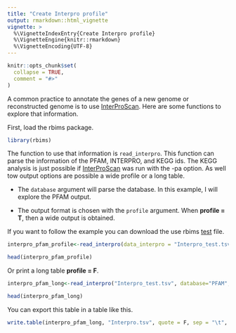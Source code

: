 ```yaml
---
title: "Create Interpro profile"
output: rmarkdown::html_vignette
vignette: >
  %\VignetteIndexEntry{Create Interpro profile}
  %\VignetteEngine{knitr::rmarkdown}
  %\VignetteEncoding{UTF-8}
---
```


```r
knitr::opts_chunk$set(
  collapse = TRUE,
  comment = "#>"
)
```

A common practice to annotate the genes of a new genome or reconstructed genome is to use [InterProScan](https://interproscan-docs.readthedocs.io/en/latest/). Here are some functions to explore that information.

First, load the rbims package.

```r
library(rbims)
```

The function to use that information is `read_interpro`. This function can parse the information of the PFAM, INTERPRO, and KEGG ids. The KEGG analysis is just possible if [InterProScan](https://interproscan-docs.readthedocs.io/en/latest/) was run with the -pa option. As well tow output options are possible a wide profile or a long table. 

- The `database` argument will parse the database. In this example, I will explore the PFAM output. 

- The output format is chosen with the `profile` argument. When **profile = T**, then a wide output is obtained.

If you want to follow the example you can download the use rbims [test](https://github.com/mirnavazquez/RbiMs/blob/main/inst/extdata/Interpro_test.tsv) file. 

```r
interpro_pfam_profile<-read_interpro(data_interpro = "Interpro_test.tsv", database="PFAM", profile = T)
```

```r
head(interpro_pfam_profile)
```

Or print a long table **profile = F**. 

```r
interpro_pfam_long<-read_interpro("Interpro_test.tsv", database="PFAM", profile = F)
```

```r
head(interpro_pfam_long)
```

You can export this table in a table like this.

```r
write.table(interpro_pfam_long, "Interpro.tsv", quote = F, sep = "\t", row.names = F, col.names = T)
```









